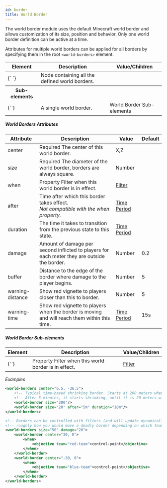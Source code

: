 ```yaml
---
id: border
title: World Border
---
```


The world border module uses the default Minecraft world border and allows customization of its size, position and behavior. Only one world border definition can be active at a time.

Attributes for multiple world borders can be applied for all borders by specifying them in the root `<world-borders>` element.

<div className="table-container">
  <table>
    <thead>
      <tr>
        <th>Element</th>
        <th>Description</th>
        <th>Value/Children</th>
      </tr>
    </thead>
    <tbody>
      <tr>
        <td>
          <label>{`<world-borders> </world-borders>`}</label>
        </td>
        <td>Node containing all the defined world borders.</td>
        <td></td>
      </tr>
      <tr>
        <th>Sub-elements</th>
        <th />
        <th />
      </tr>
      <tr>
        <td>
          <label>{`<world-border>`}</label>
        </td>
        <td>A single world border.</td>
        <td>
          <span className="badge badge--secondary">
            World Border Sub-elements
          </span>
        </td>
      </tr>
    </tbody>
  </table>
</div>

##### World Borders Attributes

<div className="table-container">
  <table>
    <thead>
      <tr>
        <th style={{ minWidth: "150px" }}>Attribute</th>
        <th>Description</th>
        <th>Value</th>
        <th>Default</th>
      </tr>
    </thead>
    <tbody>
      <tr>
        <td>
          <label>center</label>
        </td>
        <td>
          <span className="badge badge--danger">Required</span>
          The center of this world border.
        </td>
        <td>
          <span className="badge badge--primary">X,Z</span>
        </td>
        <td></td>
      </tr>
      <tr>
        <td>
          <label>size</label>
        </td>
        <td>
          <span className="badge badge--danger">Required</span>
          The diameter of the world border, borders are always square.
        </td>
        <td>
          <span className="badge badge--primary">Number</span>
        </td>
        <td></td>
      </tr>
      <tr>
        <td>
          <label>when</label>
        </td>
        <td>
          <span
            className="badge badge--secondary"
            title="Can be either this attribute or a sub-element."
          >
            Property
          </span>
          Filter when this world border is in effect.
        </td>
        <td>
          <a href="/docs/modules/mechanics/filters">Filter</a>
        </td>
        <td></td>
      </tr>
      <tr>
        <td>
          <label>after</label>
        </td>
        <td>
          Time after which this border takes effect.
          <br />
          <i>
            Not compatible with the <label>when</label> property.
          </i>
        </td>
        <td>
          <a href="/docs/reference/misc/time-periods">Time Period</a>
        </td>
        <td></td>
      </tr>
      <tr>
        <td>
          <label>duration</label>
        </td>
        <td>
          The time it takes to transition from the previous state to this state.
        </td>
        <td>
          <a href="/docs/reference/misc/time-periods">Time Period</a>
        </td>
        <td></td>
      </tr>
      <tr>
        <td>
          <label>damage</label>
        </td>
        <td>
          Amount of damage per second inflicted to players for each meter they
          are outside the border.
        </td>
        <td>
          <span className="badge badge--primary">Number</span>
        </td>
        <td>0.2</td>
      </tr>
      <tr>
        <td>
          <label>buffer</label>
        </td>
        <td>
          Distance to the edge of the border where damage to the player begins.
        </td>
        <td>
          <span className="badge badge--primary">Number</span>
        </td>
        <td>5</td>
      </tr>
      <tr>
        <td>
          <label>warning-distance</label>
        </td>
        <td>Show red vignette to players closer than this to border.</td>
        <td>
          <span className="badge badge--primary">Number</span>
        </td>
        <td>5</td>
      </tr>
      <tr>
        <td>
          <label>warning-time</label>
        </td>
        <td>
          Show red vignette to players when the border is moving and will reach
          them within this time.
        </td>
        <td>
          <a href="/docs/reference/misc/time-periods">Time Period</a>
        </td>
        <td>15s</td>
      </tr>
    </tbody>
  </table>
</div>

##### World Border Sub-elements

<div className="table-container">
  <table>
    <thead>
      <tr>
        <th>Element</th>
        <th>Description</th>
        <th>Value/Children</th>
      </tr>
    </thead>
    <tbody>
      <tr>
        <td>
          <label>{`<when>`}</label>
        </td>
        <td>
          <span
            className="badge badge--secondary"
            title="Can be either this sub-element or an attribute."
          >
            Property
          </span>
          Filter when this world border is in effect.
        </td>
        <td>
          <a href="/docs/modules/mechanics/filters">Filter</a>
        </td>
      </tr>
    </tbody>
  </table>
</div>

_Examples_

```xml
<world-borders center="6.5, -36.5">
    <!-- Typical time-based shrinking border. Starts at 200 meters when the match loads. -->
    <!-- After 5 minutes, it starts shrinking, until it is 20 meters wide at 15 minutes. -->
    <world-border size="200"/>
    <world-border size="20" after="5m" duration="10m"/>
</world-borders>

<!-- Borders can be controlled with filters (and will update dynamically). This is -->
<!-- roughly how you would move a deadly border depending on which team controls a hill -->
<world-borders size="50" damage="20">
    <world-border center="30, 0">
        <when>
            <objective team="red-team">control-point</objective>
        </when>
    </world-border>
    <world-border center="-30, 0">
        <when>
            <objective team="blue-team">control-point</objective>
        </when>
    </world-border>
</world-borders>
```

